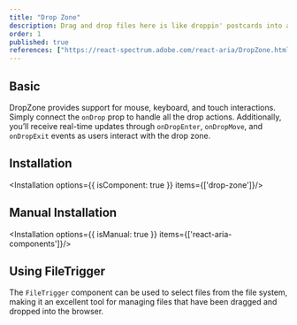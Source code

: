 ```yaml
---
title: "Drop Zone"
description: Drag and drop files here is like droppin' postcards into a mailbox easy and effective for quick uploads.
order: 1
published: true
references: ["https://react-spectrum.adobe.com/react-aria/DropZone.html#props"]
---
```


## Basic

DropZone provides support for mouse, keyboard, and touch interactions. Simply connect the `onDrop` prop to handle all the drop actions. Additionally, you’ll receive real-time updates through `onDropEnter`, `onDropMove`, and `onDropExit` events as users interact with the drop zone.

## Installation
<Installation options={{ isComponent: true }} items={['drop-zone']}/>

<How toUse="drag-and-drop/drop-zone-demo" />

## Manual Installation

<Installation options={{ isManual: true }} items={['react-aria-components']}/>

<SourceCode toShow='drop-zone'/>

## Using FileTrigger
The `FileTrigger` component can be used to select files from the file system, making it an excellent tool for managing files that have been dragged and dropped into the browser.

<How toUse="drag-and-drop/drop-zone-and-file-trigger-demo" />
